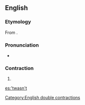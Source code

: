 ==English==

===Etymology===
From {{suffix|'twas|n't|lang=en|alt1=’twas|alt2=n’t}}.

===Pronunciation===
* {{a|UK}} {{IPA|/ˈtwɒ.zn̩t/|lang=en}}

===Contraction===
{{en-cont|head=’twasn’t}}

# {{contraction of|[[it]] [[was]] [[not]]|lang=en}}

[[Category:English double contractions]]

[[es:'twasn't]]